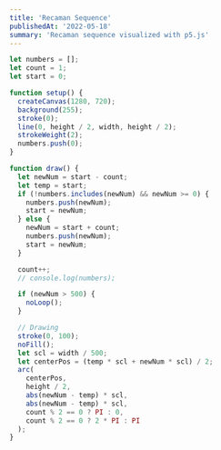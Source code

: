 ```yaml
---
title: 'Recaman Sequence'
publishedAt: '2022-05-18'
summary: 'Recaman sequence visualized with p5.js'
---
```


<CodeIframe
  src="/source/recaman-sequence-p5/index.html"
  width={1280}
  height={720}
  scalew={0.525}
  scaleh={0.6}
/>

```js
let numbers = [];
let count = 1;
let start = 0;

function setup() {
  createCanvas(1280, 720);
  background(255);
  stroke(0);
  line(0, height / 2, width, height / 2);
  strokeWeight(2);
  numbers.push(0);
}

function draw() {
  let newNum = start - count;
  let temp = start;
  if (!numbers.includes(newNum) && newNum >= 0) {
    numbers.push(newNum);
    start = newNum;
  } else {
    newNum = start + count;
    numbers.push(newNum);
    start = newNum;
  }

  count++;
  // console.log(numbers);

  if (newNum > 500) {
    noLoop();
  }

  // Drawing
  stroke(0, 100);
  noFill();
  let scl = width / 500;
  let centerPos = (temp * scl + newNum * scl) / 2;
  arc(
    centerPos,
    height / 2,
    abs(newNum - temp) * scl,
    abs(newNum - temp) * scl,
    count % 2 == 0 ? PI : 0,
    count % 2 == 0 ? 2 * PI : PI
  );
}
```
